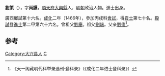 '''劉策'''（{{bd|1440年||？}}），字'''尚謨'''，[[順天府|順天府]][[大兴县_(金朝)|大興縣]]人，[[明朝|明朝]]政治人物。進士出身。

廣西鄉試第十六名。[[成化|成化]]二年（1466年），參加丙戌科[[會試|會試]]，得[[貢士|貢士]]第七十名。[[殿試|殿試]]登[[進士|進士]]第二甲第六十六名。曾祖父[[劉慶|劉慶]]。祖父[[劉端|劉端]]。父亲[[劉俊_(天順八年進士)|劉俊]]<ref>《天一阁藏明代科举录选刊·登科录》（《成化二年进士登科录》）</ref>。

==参考==
{{reflist}}

{{成化二年丙戌科殿試金榜}}
{{明朝人物小作品}}
[[Category:大兴县人|Category:大兴县人]]
[[Category:刘姓|C]]